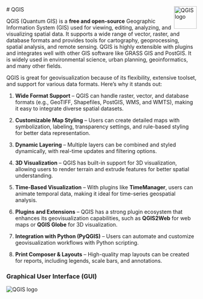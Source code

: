 <img src="/geovis-portfolio/portfolio/tools/QGIS/QGIS-logo.png" align="right" width="60px" alt="QGIS logo"/>
# QGIS

QGIS (Quantum GIS) is a **free and open-source** Geographic Information System (GIS) used
for viewing, editing, analyzing, and visualizing spatial data. It supports a wide range of 
vector, raster, and database formats and provides tools for cartography, geoprocessing, 
spatial analysis, and remote sensing. QGIS is highly extensible with plugins and 
integrates well with other GIS software like GRASS GIS and PostGIS. It is widely used in 
environmental science, urban planning, geoinformatics, and many other fields.

QGIS is great for geovisualization because of its flexibility, extensive toolset, and support for various data formats. Here’s why it stands out:  

1. **Wide Format Support** – QGIS can handle raster, vector, and database formats (e.g., GeoTIFF, Shapefiles, PostGIS, WMS, and WMTS), making it easy to integrate diverse spatial datasets.  

2. **Customizable Map Styling** – Users can create detailed maps with symbolization, labeling, transparency settings, and rule-based styling for better data representation.  

3. **Dynamic Layering** – Multiple layers can be combined and styled dynamically, with real-time updates and filtering options.  

4. **3D Visualization** – QGIS has built-in support for 3D visualization, allowing users to render terrain and extrude features for better spatial understanding.  

5. **Time-Based Visualization** – With plugins like **TimeManager**, users can animate temporal data, making it ideal for time-series geospatial analysis.  

6. **Plugins and Extensions** – QGIS has a strong plugin ecosystem that enhances its geovisualization capabilities, such as **QGIS2Web** for web maps or **QGIS Globe** for 3D visualization.  

7. **Integration with Python (PyQGIS)** – Users can automate and customize geovisualization workflows with Python scripting.  

8. **Print Composer & Layouts** – High-quality map layouts can be created for reports, including legends, scale bars, and annotations.  


### Graphical User Interface (GUI)

![QGIS logo](/portfolio/tools/QGIS/QGIS-GUI.png)